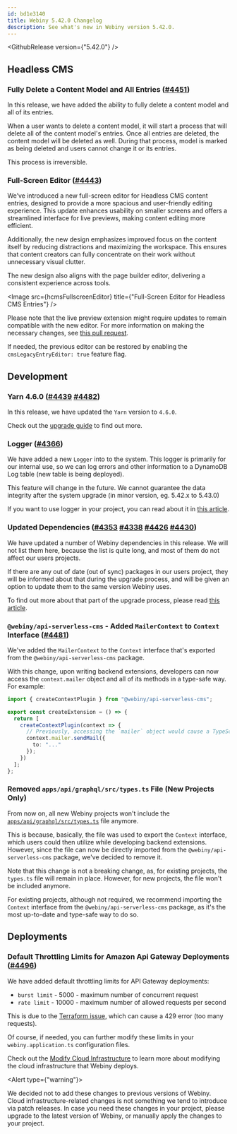 ```yaml
---
id: bd1e3140
title: Webiny 5.42.0 Changelog
description: See what's new in Webiny version 5.42.0.
---
```






<GithubRelease version={"5.42.0"} />

## Headless CMS

### Fully Delete a Content Model and All Entries ([#4451](https://github.com/webiny/webiny-js/pull/4451))

In this release, we have added the ability to fully delete a content model and all of its entries.

When a user wants to delete a content model, it will start a process that will delete all of the content model's entries. Once all entries are deleted, the content model will be deleted as well. During that process, model is marked as being deleted and users cannot change it or its entries.

<Alert type="danger">
  This process is irreversible.
</Alert>

### Full-Screen Editor ([#4443](https://github.com/webiny/webiny-js/pull/4443))

We’ve introduced a new full-screen editor for Headless CMS content entries, designed to provide a more spacious and user-friendly editing experience. This update enhances usability on smaller screens and offers a streamlined interface for live previews, making content editing more efficient.

Additionally, the new design emphasizes improved focus on the content itself by reducing distractions and maximizing the workspace. This ensures that content creators can fully concentrate on their work without unnecessary visual clutter.

The new design also aligns with the page builder editor, delivering a consistent experience across tools.

<Image src={hcmsFullscreenEditor} title={"Full-Screen Editor for Headless CMS Entries"} />

Please note that the live preview extension might require updates to remain compatible with the new editor. For more information on making the necessary changes, see [this pull request](https://github.com/webiny/webiny-examples/pull/173).

If needed, the previous editor can be restored by enabling the `cmsLegacyEntryEditor: true` feature flag.

## Development

### Yarn 4.6.0 ([#4439](https://github.com/webiny/webiny-js/pull/4439) [#4482](https://github.com/webiny/webiny-js/pull/4482))

In this release, we have updated the `Yarn` version to `4.6.0`.

Check out the [upgrade guide](docs/release-notes/5.42.0/upgrade-guide) to find out more.

### Logger ([#4366](https://github.com/webiny/webiny-js/pull/4366))

We have added a new `Logger` into to the system. This logger is primarily for our internal use, so we can log errors and other information to a DynamoDB Log table (new table is being deployed).

<Alert type="warning">
  
  This feature will change in the future. We cannot guarantee the data integrity after the system upgrade (in minor version, eg. 5.42.x to 5.43.0)
  
</Alert>

If you want to use logger in your project, you can read about it in [this article](/docs/core-development-concepts/basics/logger).

### Updated Dependencies ([#4353](https://github.com/webiny/webiny-js/pull/4353) [#4338](https://github.com/webiny/webiny-js/pull/4338) [#4426](https://github.com/webiny/webiny-js/pull/4426) [#4430](https://github.com/webiny/webiny-js/pull/4430))

We have updated a number of Webiny dependencies in this release. We will not list them here, because the list is quite long, and most of them do not affect our users projects.

If there are any out of date (out of sync) packages in our users project, they will be informed about that during the upgrade process, and will be given an option to update them to the same version Webiny uses.

To find out more about that part of the upgrade process, please read [this article](/docs/core-development-concepts/basics/user-project-upgrade).

### `@webiny/api-serverless-cms` - Added `MailerContext` to `Context` Interface ([#4481](https://github.com/webiny/webiny-js/pull/4481))

We've added the `MailerContext` to the `Context` interface that's exported from the `@webiny/api-serverless-cms` package.

With this change, upon writing backend extensions, developers can now access the `context.mailer` object and all of its methods in a type-safe way. For example:

```ts
import { createContextPlugin } from "@webiny/api-serverless-cms";

export const createExtension = () => {
  return [
    createContextPlugin(context => {
      // Previously, accessing the `mailer` object would cause a TypeScript error.
      context.mailer.sendMail({
        to: "..."
      });
    })
  ];
};
```

### Removed `apps/api/graphql/src/types.ts` File (New Projects Only)

From now on, all new Webiny projects won't include the [`apps/api/graphql/src/types.ts`](https://github.com/webiny/webiny-js/blob/5.41.5/packages/cwp-template-aws/template/ddb/apps/api/graphql/src/types.ts) file anymore.

This is because, basically, the file was used to export the `Context` interface, which users could then utilize while developing backend extensions. However, since the file can now be directly imported from the `@webiny/api-serverless-cms` package, we've decided to remove it.

Note that this change is not a breaking change, as, for existing projects, the `types.ts` file will remain in place. However, for new projects, the file won't be included anymore.

<Alert>

  For existing projects, although not required, we recommend importing the `Context` interface from the `@webiny/api-serverless-cms` package, as it's the most up-to-date and type-safe way to do so.
  
</Alert>

## Deployments

### Default Throttling Limits for Amazon Api Gateway Deployments ([#4496](https://github.com/webiny/webiny-js/pull/4496))

We have added default throttling limits for API Gateway deployments:

- `burst limit` - 5000 - maximum number of concurrent request
- `rate limit` - 10000 - maximum number of allowed requests per second

This is due to the [Terraform issue](https://github.com/terraform-aws-modules/terraform-aws-apigateway-v2/issues/45), which can cause a 429 error (too many requests).

Of course, if needed, you can further modify these limits in your `webiny.application.ts` configuration files. 

<Alert>

  Check out the [Modify Cloud Infrastructure](/docs/infrastructure/basics/modify-cloud-infrastructure) to learn more about modifying the cloud infrastructure that Webiny deploys.

</Alert>

<Alert type={"warning"}>

  We decided not to add these changes to previous versions of Webiny. Cloud infrastructure-related changes is not something we tend to introduce via patch releases. In case you need these changes in your project, please upgrade to the latest version of Webiny, or manually apply the changes to your project.

</Alert>

